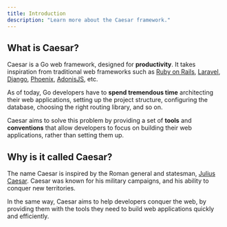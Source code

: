 ```yaml
---
title: Introduction
description: "Learn more about the Caesar framework."
---
```


## What is Caesar?

Caesar is a Go web framework, designed for **productivity**. It takes inspiration from traditional web frameworks such as [Ruby on Rails](https://rubyonrails.org/), [Laravel](https://laravel.com/), [Django](https://www.djangoproject.com/), [Phoenix](https://www.phoenixframework.org/), [AdonisJS](https://adonisjs.com/), etc.

As of today, Go developers have to **spend tremendous time** architecting their web applications, setting up the project structure, configuring the database, 
choosing the right routing library, and so on.

Caesar aims to solve this problem by providing a set of **tools** and **conventions** that allow developers to focus on building their web applications, rather than setting them up.

## Why is it called Caesar?

The name Caesar is inspired by the Roman general and statesman, [Julius Caesar](https://en.wikipedia.org/wiki/Julius_Caesar). Caesar was known for his military campaigns, and his ability to conquer new territories.

In the same way, Caesar aims to help developers conquer the web, by providing them with the tools they need to build web applications quickly and efficiently.
